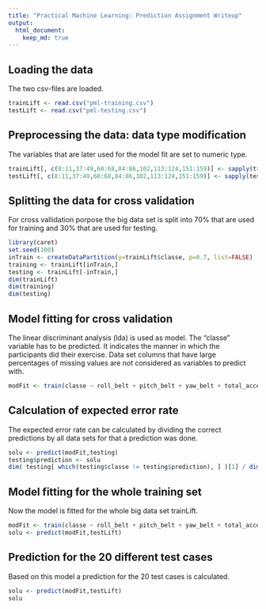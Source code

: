---
title: "Practical Machine Learning: Prediction Assignment Writeup"
output: 
  html_document:
    keep_md: true
---

## Loading the data
The two csv-files are loaded.
```{r}
trainLift <- read.csv("pml-training.csv")
testLift <- read.csv("pml-testing.csv")
```

## Preprocessing the data: data type modification
The variables that are later used for the model fit are set to numeric type.
```{r}
trainLift[, c(8:11,37:49,60:68,84:86,102,113:124,151:159)] <- sapply(trainLift[, c(8:11,37:49,60:68,84:86,102,113:124,151:159)], as.numeric)
testLift[, c(8:11,37:49,60:68,84:86,102,113:124,151:159)] <- sapply(testLift[, c(8:11,37:49,60:68,84:86,102,113:124,151:159)], as.numeric)
```

## Splitting the data for cross validation
For cross vallidation porpose the big data set is split into 70% that are used for training and 30% that are used for testing.
```{r}
library(caret)
set.seed(100)
inTrain <- createDataPartition(y=trainLift$classe, p=0.7, list=FALSE)
training <- trainLift[inTrain,]
testing <- trainLift[-inTrain,]
dim(trainLift)
dim(training)
dim(testing)
```

## Model fitting for cross validation
The linear discriminant analysis (lda) is used as model. The "classe" variable has to be predicted. It indicates the manner in which the participants did their exercise. Data set columns that have large percentages of missing values are not considered as variables to predict with.
```{r}
modFit <- train(classe ~ roll_belt + pitch_belt + yaw_belt + total_accel_belt + gyros_belt_x + gyros_belt_y + gyros_belt_z + accel_belt_x + accel_belt_y + accel_belt_z + magnet_belt_x + magnet_belt_y + magnet_belt_z + roll_arm + pitch_arm + yaw_arm + total_accel_arm + gyros_arm_x + gyros_arm_y + gyros_arm_z + accel_arm_x + accel_arm_y + accel_arm_z + magnet_arm_x + magnet_arm_y + magnet_arm_z + roll_dumbbell + pitch_dumbbell + yaw_dumbbell + total_accel_dumbbell + gyros_dumbbell_x + gyros_dumbbell_y + gyros_dumbbell_z + accel_dumbbell_x + accel_dumbbell_y + accel_dumbbell_z + magnet_dumbbell_x + magnet_dumbbell_y + magnet_dumbbell_z + roll_forearm + pitch_forearm + yaw_forearm + total_accel_forearm + gyros_forearm_x + gyros_forearm_y + gyros_forearm_z + accel_forearm_x + accel_forearm_y + accel_forearm_z + magnet_forearm_x + magnet_forearm_y + magnet_forearm_z, method="lda", data=training)
```

## Calculation of expected error rate 
The expected error rate can be calculated by dividing the correct predictions by all data sets for that a prediction was done.
```{r}
solu <- predict(modFit,testing)
testing$prediction <- solu
dim( testing[ which(testing$classe != testing$prediction), ] )[1] / dim( testing[ , ] )[1]
```

## Model fitting for the whole training set
Now the model is fitted for the whole big data set trainLift.
```{r}
modFit <- train(classe ~ roll_belt + pitch_belt + yaw_belt + total_accel_belt + gyros_belt_x + gyros_belt_y + gyros_belt_z + accel_belt_x + accel_belt_y + accel_belt_z + magnet_belt_x + magnet_belt_y + magnet_belt_z + roll_arm + pitch_arm + yaw_arm + total_accel_arm + gyros_arm_x + gyros_arm_y + gyros_arm_z + accel_arm_x + accel_arm_y + accel_arm_z + magnet_arm_x + magnet_arm_y + magnet_arm_z + roll_dumbbell + pitch_dumbbell + yaw_dumbbell + total_accel_dumbbell + gyros_dumbbell_x + gyros_dumbbell_y + gyros_dumbbell_z + accel_dumbbell_x + accel_dumbbell_y + accel_dumbbell_z + magnet_dumbbell_x + magnet_dumbbell_y + magnet_dumbbell_z + roll_forearm + pitch_forearm + yaw_forearm + total_accel_forearm + gyros_forearm_x + gyros_forearm_y + gyros_forearm_z + accel_forearm_x + accel_forearm_y + accel_forearm_z + magnet_forearm_x + magnet_forearm_y + magnet_forearm_z, method="lda", data=trainLift)
solu <- predict(modFit,testLift)
```

## Prediction for the 20 different test cases
Based on this model a prediction for the 20 test cases is calculated.
```{r}
solu <- predict(modFit,testLift)
solu
```
